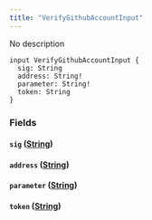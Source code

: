```yaml
---
title: "VerifyGithubAccountInput"
---
```


No description

```
input VerifyGithubAccountInput {
  sig: String
  address: String!
  parameter: String!
  token: String
}

```

### Fields[](#fields "Direct link to heading")

#### `sig` ([String](/developer/graphql-api/references/scalars/string))[](#sig-string "Direct link to heading")

#### `address` ([String](/developer/graphql-api/references/scalars/string))[](#address-string "Direct link to heading")

#### `parameter` ([String](/developer/graphql-api/references/scalars/string))[](#parameter-string "Direct link to heading")

#### `token` ([String](/developer/graphql-api/references/scalars/string))[](#token-string "Direct link to heading")